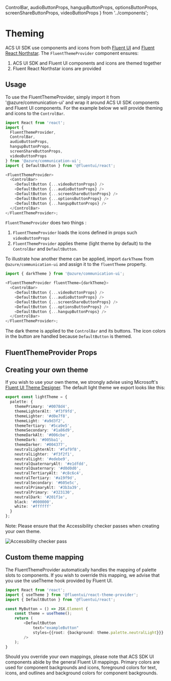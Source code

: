 
  ControlBar,
  audioButtonProps,
  hangupButtonProps,
  optionsButtonProps,
  screenShareButtonProps,
  videoButtonProps
} from '../components';

<Meta title="Theming" />

# Theming

ACS UI SDK use components and icons from both [Fluent UI](https://developer.microsoft.com/en-us/fluentui#/controls/web)
and [Fluent React Northstar](https://fluentsite.z22.web.core.windows.net/0.53.0). The `FluentThemeProvider`
component ensures:

1. ACS UI SDK and Fluent UI components and icons are themed together
2. Fluent React Northstar icons are provided

## Usage

To use the FluentThemeProvider, simply import it from '@azure/communication-ui' and wrap it around
ACS UI SDK components and Fluent UI components. For the example below we will provide theming and icons to
the `ControlBar`.

```typescript
import React from 'react';
import {
  FluentThemeProvider,
  ControlBar,
  audioButtonProps,
  hangupButtonProps,
  screenShareButtonProps,
  videoButtonProps
} from '@azure/communication-ui';
import { DefaultButton } from '@fluentui/react';

<FluentThemeProvider>
  <ControlBar>
    <DefaultButton {...videoButtonProps} />
    <DefaultButton {...audioButtonProps} />
    <DefaultButton {...screenShareButtonProps} />
    <DefaultButton {...optionsButtonProps} />
    <DefaultButton {...hangupButtonProps} />
  </ControlBar>
</FluentThemeProvider>;
```

<Canvas withSource="none">
  <FluentThemeProvider>
    <ControlBar>
      <DefaultButton {...videoButtonProps} />
      <DefaultButton {...audioButtonProps} />
      <DefaultButton {...screenShareButtonProps} />
      <DefaultButton {...optionsButtonProps} />
      <DefaultButton {...hangupButtonProps} />
    </ControlBar>
  </FluentThemeProvider>
</Canvas>

`FluentThemeProvider` does two things :

1. `FluentThemeProvider` loads the icons defined in props such `videoButtonProps`
2. `FluentThemeProvider` applies theme (light theme by default) to the `ControlBar` and `DefaultButton`.

To illustrate how another theme can be applied, import `darkTheme` from `@azure/communication-ui`
and assign it to the `fluentTheme` property.

```typescript
import { darkTheme } from '@azure/communication-ui';

<FluentThemeProvider fluentTheme={darkTheme}>
  <ControlBar>
    <DefaultButton {...videoButtonProps} />
    <DefaultButton {...audioButtonProps} />
    <DefaultButton {...screenShareButtonProps} />
    <DefaultButton {...optionsButtonProps} />
    <DefaultButton {...hangupButtonProps} />
  </ControlBar>
</FluentThemeProvider>;
```

<Canvas withSource="none">
  <FluentThemeProvider fluentTheme={darkTheme}>
    <ControlBar>
      <DefaultButton {...videoButtonProps} />
      <DefaultButton {...audioButtonProps} />
      <DefaultButton {...screenShareButtonProps} />
      <DefaultButton {...optionsButtonProps} />
      <DefaultButton {...hangupButtonProps} />
    </ControlBar>
  </FluentThemeProvider>
</Canvas>

The dark theme is applied to the `ControlBar` and its buttons. The icon colors in the button are handled
because `DefaultButton` is themed.

## FluentThemeProvider Props

<Props of={FluentThemeProvider} />

## Creating your own theme

If you wish to use your own theme, we strongly advise using Microsoft's [Fluent UI Theme Designer](https://fabricweb.z5.web.core.windows.net/pr-deploy-site/refs/heads/7.0/theming-designer/index.html).
The default light theme we export looks like this:

```typescript
export const lightTheme = {
  palette: {
    themePrimary: '#0078d4',
    themeLighterAlt: '#f3f9fd',
    themeLighter: '#d0e7f8',
    themeLight: '#a9d3f2',
    themeTertiary: '#5ca9e5',
    themeSecondary: '#1a86d9',
    themeDarkAlt: '#006cbe',
    themeDark: '#005ba1',
    themeDarker: '#004377',
    neutralLighterAlt: '#faf9f8',
    neutralLighter: '#f3f2f1',
    neutralLight: '#edebe9',
    neutralQuaternaryAlt: '#e1dfdd',
    neutralQuaternary: '#d0d0d0',
    neutralTertiaryAlt: '#c8c6c4',
    neutralTertiary: '#a19f9d',
    neutralSecondary: '#605e5c',
    neutralPrimaryAlt: '#3b3a39',
    neutralPrimary: '#323130',
    neutralDark: '#201f1e',
    black: '#000000',
    white: '#ffffff'
  }
};
```

Note: Please ensure that the Accessibility checker passes when creating your own theme.

![Accessibility checker pass](/stories/images/accessibility_checker_pass.png)

## Custom theme mapping

The FluentThemeProvider automatically handles the mapping of palette slots to components. If you wish to
override this mapping, we advise that you use the useTheme hook provided by Fluent UI.

```typescript
import React from 'react';
import { useTheme } from '@fluentui/react-theme-provider';
import { DefaultButton } from '@fluentui/react';

const MyButton = () => JSX.Element {
    const theme = useTheme();
    return (
        <DefaultButton
            text="exampleButton"
            styles={{root: {background: theme.palette.neutralLight}}}
        />
    );
}

```

Should you override your own mappings, please note that ACS SDK UI components abide by the general Fluent UI
mappings. Primary colors are used for component backgrounds and icons, foreground colors for text, icons, and
outlines and background colors for component backgrounds.

